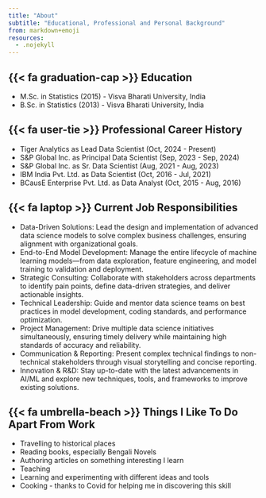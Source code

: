 ```yaml
---
title: "About"
subtitle: "Educational, Professional and Personal Background"
from: markdown+emoji
resources:
  - .nojekyll
---
```


## {{< fa graduation-cap >}} Education
+ M.Sc. in Statistics (2015) - Visva Bharati University, India
+ B.Sc. in Statistics (2013) - Visva Bharati University, India

## {{< fa user-tie >}} Professional Career History
+ Tiger Analytics as Lead Data Scientist (Oct, 2024 - Present)
+ S&P Global Inc. as Principal Data Scientist (Sep, 2023 - Sep, 2024)
+ S&P Global Inc. as Sr. Data Scientist (Aug, 2021 - Aug, 2023)
+ IBM India Pvt. Ltd. as Data Scientist (Oct, 2016 - Jul, 2021)
+ BCausE Enterprise Pvt. Ltd. as Data Analyst (Oct, 2015 - Aug, 2016)

## {{< fa laptop >}} Current Job Responsibilities
+ Data-Driven Solutions: Lead the design and implementation of advanced data science models to solve complex business challenges, ensuring alignment with organizational goals.
+ End-to-End Model Development: Manage the entire lifecycle of machine learning models—from data exploration, feature engineering, and model training to validation and deployment.
+ Strategic Consulting: Collaborate with stakeholders across departments to identify pain points, define data-driven strategies, and deliver actionable insights.
+ Technical Leadership: Guide and mentor data science teams on best practices in model development, coding standards, and performance optimization.
+ Project Management: Drive multiple data science initiatives simultaneously, ensuring timely delivery while maintaining high standards of accuracy and reliability.
+ Communication & Reporting: Present complex technical findings to non-technical stakeholders through visual storytelling and concise reporting.
+ Innovation & R&D: Stay up-to-date with the latest advancements in AI/ML and explore new techniques, tools, and frameworks to improve existing solutions.

## {{< fa umbrella-beach >}} Things I Like To Do Apart From Work
+ Travelling to historical places
+ Reading books, especially Bengali Novels
+ Authoring articles on something interesting I learn
+ Teaching
+ Learning and experimenting with different ideas and tools 
+ Cooking - thanks to Covid for helping me in discovering this skill